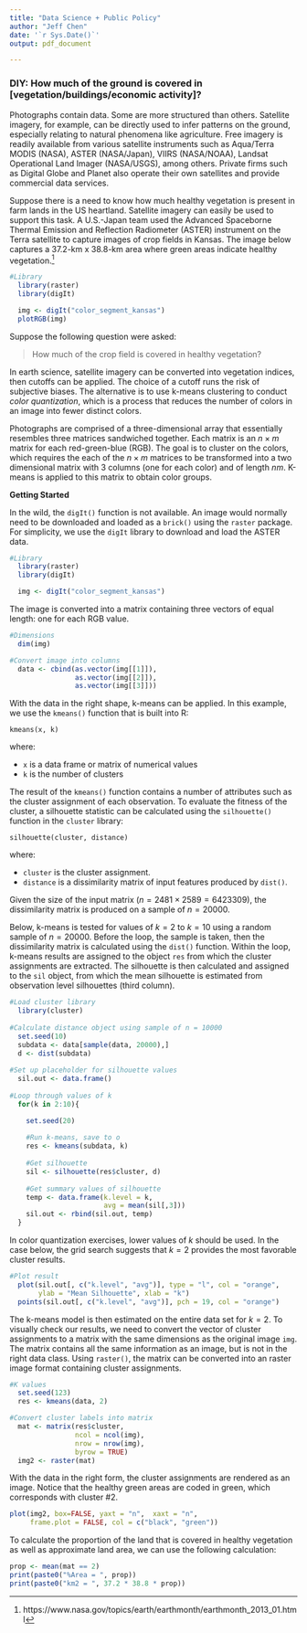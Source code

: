 ```yaml
--- 
title: "Data Science + Public Policy"
author: "Jeff Chen"
date: '`r Sys.Date()`'
output: pdf_document

---
```


### DIY: How much of the ground is covered in [vegetation/buildings/economic activity]?

Photographs contain data. Some are more structured than others. Satellite imagery, for example, can be directly used to infer patterns on the ground, especially relating to natural phenomena like agriculture. Free imagery is readily available from various satellite instruments such as Aqua/Terra MODIS (NASA), ASTER (NASA/Japan), VIIRS (NASA/NOAA), Landsat Operational Land Imager (NASA/USGS), among others. Private firms such as Digital Globe and Planet also operate their own satellites and provide commercial data services. 

Suppose there is a need to know how much healthy vegetation is present in farm lands in the US heartland. Satellite imagery can easily be used to support this task. A U.S.-Japan team used the Advanced Spaceborne Thermal Emission and Reflection Radiometer (ASTER) instrument on the Terra satellite to capture images of crop fields in Kansas. The image below captures a 37.2-km x 38.8-km area where green areas indicate healthy vegetation.^[https://www.nasa.gov/topics/earth/earthmonth/earthmonth_2013_01.html]


```r

#Library
  library(raster)
  library(digIt)

  img <- digIt("color_segment_kansas")
  plotRGB(img)

```

Suppose the following question were asked:

> How much of the crop field is covered in healthy vegetation?

In earth science, satellite imagery can be converted into vegetation indices, then cutoffs can be applied. The choice of a cutoff runs the risk of subjective biases. The alternative is to use k-means clustering to conduct _color quantization_, which is a process that reduces the number of colors in an image into fewer distinct colors. 

Photographs are comprised of a three-dimensional array that essentially resembles three matrices sandwiched together. Each matrix is an $n \times m$ matrix for each red-green-blue (RGB). The goal is to cluster on the colors, which requires the each of the $n \times m$ matrices to be transformed into a two dimensional matrix with 3 columns (one for each color) and of length $nm$. K-means is applied to this matrix to obtain color groups.

__Getting Started__

In the wild, the `digIt()` function is not available. An image would normally need to be downloaded and loaded as a `brick()` using the `raster` package. For simplicity, we use the `digIt` library to download and load the ASTER data.

```r

#Library
  library(raster)
  library(digIt)

  img <- digIt("color_segment_kansas")

```

The image is converted into a matrix containing three vectors of equal length: one for each RGB value.
```r
#Dimensions
  dim(img)

#Convert image into columns
  data <- cbind(as.vector(img[[1]]), 
                as.vector(img[[2]]), 
                as.vector(img[[3]]))

```

With the data in the right shape, k-means can be applied. In this example, we use the `kmeans()` function that is built into R:

`kmeans(x, k)`

where:

- `x` is a data frame or matrix of numerical values
- `k` is the number of clusters

The result of the `kmeans()` function contains a number of attributes such as the cluster assignment of each observation. To evaluate the fitness of the cluster, a silhouette statistic can be calculated using the `silhouette()` function in the `cluster` library:

`silhouette(cluster, distance)`

where:

- `cluster` is the cluster assignment.
- `distance` is a dissimilarity matrix of input features produced by `dist()`.

Given the size of the input matrix ($n = 2481 \times 2589 = 6423309$), the dissimilarity matrix is produced on a sample of $n = 20000$. 

Below, k-means is tested for values of $k = 2$ to $k = 10$ using a random sample of $n = 20000$. Before the loop, the sample is taken, then the dissimilarity matrix is calculated using the `dist()` function. Within the loop, k-means results are assigned to the object `res` from which the cluster assignments are extracted. The silhouette is then calculated and assigned to the `sil` object, from which the mean silhouette is estimated from observation level silhouettes (third column).


```r
#Load cluster library
  library(cluster)
  
#Calculate distance object using sample of n = 10000
  set.seed(10)
  subdata <- data[sample(data, 20000),]
  d <- dist(subdata)
  
#Set up placeholder for silhouette values
  sil.out <- data.frame()
  
#Loop through values of k
  for(k in 2:10){

    set.seed(20)
    
    #Run k-means, save to o
    res <- kmeans(subdata, k)
    
    #Get silhouette
    sil <- silhouette(res$cluster, d)
    
    #Get summary values of silhouette
    temp <- data.frame(k.level = k,
                       avg = mean(sil[,3]))
    sil.out <- rbind(sil.out, temp)
  }
```


In color quantization exercises, lower values of $k$ should be used. In the case below, the grid search suggests that $k = 2$ provides the most favorable cluster results.

```r
#Plot result
  plot(sil.out[, c("k.level", "avg")], type = "l", col = "orange", 
       ylab = "Mean Silhouette", xlab = "k")
  points(sil.out[, c("k.level", "avg")], pch = 19, col = "orange")
```

The k-means model is then estimated on the entire data set for $k = 2$. To visually check our results, we need to convert the vector of cluster assignments to a matrix with the same dimensions as the original image `img`. The matrix contains all the same information as an image, but is not in the right data class. Using `raster()`, the matrix can be converted into an raster image format containing cluster assignments.

```r
#K values
  set.seed(123)
  res <- kmeans(data, 2)

#Convert cluster labels into matrix
  mat <- matrix(res$cluster, 
                ncol = ncol(img), 
                nrow = nrow(img), 
                byrow = TRUE)
  img2 <- raster(mat)
```


With the data in the right form, the cluster assignments are rendered as an image. Notice that the healthy green areas are coded in green, which corresponds with cluster #2.

```r
plot(img2, box=FALSE, yaxt = "n",  xaxt = "n", 
     frame.plot = FALSE, col = c("black", "green"))

```

To calculate the proportion of the land that is covered in healthy vegetation as well as approximate land area, we can use the following calculation:

```r
prop <- mean(mat == 2)
print(paste0("%Area = ", prop))
print(paste0("km2 = ", 37.2 * 38.8 * prop))


```